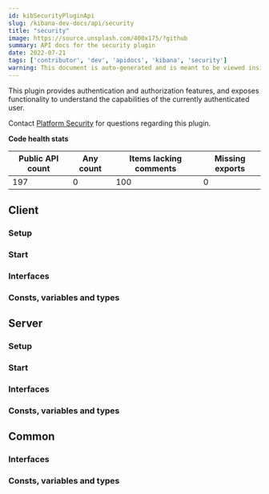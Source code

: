 ```yaml
---
id: kibSecurityPluginApi
slug: /kibana-dev-docs/api/security
title: "security"
image: https://source.unsplash.com/400x175/?github
summary: API docs for the security plugin
date: 2022-07-21
tags: ['contributor', 'dev', 'apidocs', 'kibana', 'security']
warning: This document is auto-generated and is meant to be viewed inside our experimental, new docs system. Reach out in #docs-engineering for more info.
---
```


This plugin provides authentication and authorization features, and exposes functionality to understand the capabilities of the currently authenticated user.

Contact [Platform Security](https://github.com/orgs/elastic/teams/kibana-security) for questions regarding this plugin.

**Code health stats**

| Public API count  | Any count | Items lacking comments | Missing exports |
|-------------------|-----------|------------------------|-----------------|
| 197 | 0 | 100 | 0 |

## Client

### Setup
<DocDefinitionList data={[securityObj.client.setup]}/>

### Start
<DocDefinitionList data={[securityObj.client.start]}/>

### Interfaces
<DocDefinitionList data={securityObj.client.interfaces}/>

### Consts, variables and types
<DocDefinitionList data={securityObj.client.misc}/>

## Server

### Setup
<DocDefinitionList data={[securityObj.server.setup]}/>

### Start
<DocDefinitionList data={[securityObj.server.start]}/>

### Interfaces
<DocDefinitionList data={securityObj.server.interfaces}/>

### Consts, variables and types
<DocDefinitionList data={securityObj.server.misc}/>

## Common

### Interfaces
<DocDefinitionList data={securityObj.common.interfaces}/>

### Consts, variables and types
<DocDefinitionList data={securityObj.common.misc}/>

